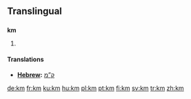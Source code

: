 {{also|.km|KM}}
==Translingual==

==={{abbreviation}}===
'''km'''

# {{SI-unit-abb2|kilo|meter|metre|[[length]]}}

====Translations====
* '''[[Hebrew]]: ''' [[ק”מ]]

[[de:km]]
[[fr:km]]
[[ku:km]]
[[hu:km]]
[[pl:km]]
[[pt:km]]
[[fi:km]]
[[sv:km]]
[[tr:km]]
[[zh:km]]